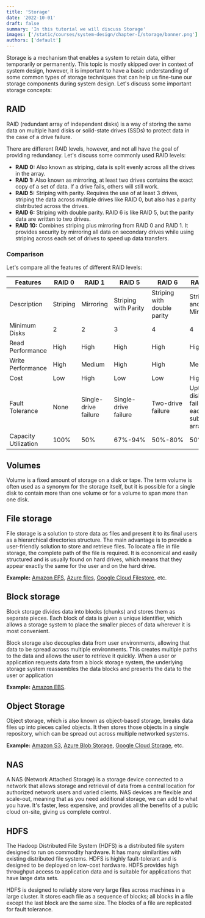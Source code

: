 ```yaml
---
title: 'Storage'
date: '2022-10-01'
draft: false
summary: 'In this tutorial we will discuss Storage'
images: ['/static/courses/system-design/chapter-I/storage/banner.png']
authors: ['default']
---
```


Storage is a mechanism that enables a system to retain data, either temporarily or permanently. This topic is mostly skipped over in context of system design, however, it is important to have a basic understanding of some common types of storage techniques that can help us fine-tune our storage components during system design. Let's discuss some important storage concepts:

## RAID

RAID (redundant array of independent disks) is a way of storing the same data on multiple hard disks or solid-state drives (SSDs) to protect data in the case of a drive failure.

There are different RAID levels, however, and not all have the goal of providing redundancy. Let's discuss some commonly used RAID levels:

- **RAID 0:** Also known as striping, data is split evenly across all the drives in the array.
- **RAID 1:** Also known as mirroring, at least two drives contains the exact copy of a set of data. If a drive fails, others will still work.
- **RAID 5:** Striping with parity. Requires the use of at least 3 drives, striping the data across multiple drives like RAID 0, but also has a parity distributed across the drives.
- **RAID 6:** Striping with double parity. RAID 6 is like RAID 5, but the parity data are written to two drives.
- **RAID 10:** Combines striping plus mirroring from RAID 0 and RAID 1. It provides security by mirroring all data on secondary drives while using striping across each set of drives to speed up data transfers.

### Comparison

Let's compare all the features of different RAID levels:

| Features             | RAID 0   | RAID 1               | RAID 5               | RAID 6                      | RAID 10                                 |
| -------------------- | -------- | -------------------- | -------------------- | --------------------------- | --------------------------------------- |
| Description          | Striping | Mirroring            | Striping with Parity | Striping with double parity | Striping and Mirroring                  |
| Minimum Disks        | 2        | 2                    | 3                    | 4                           | 4                                       |
| Read Performance     | High     | High                 | High                 | High                        | High                                    |
| Write Performance    | High     | Medium               | High                 | High                        | Medium                                  |
| Cost                 | Low      | High                 | Low                  | Low                         | High                                    |
| Fault Tolerance      | None     | Single-drive failure | Single-drive failure | Two-drive failure           | Upto one disk failure in each sub-array |
| Capacity Utilization | 100%     | 50%                  | 67%-94%              | 50%-80%                     | 50%                                     |

## Volumes

Volume is a fixed amount of storage on a disk or tape. The term volume is often used as a synonym for the storage itself, but it is possible for a single disk to contain more than one volume or for a volume to span more than one disk.

## File storage

File storage is a solution to store data as files and present it to its final users as a hierarchical directories structure. The main advantage is to provide a user-friendly solution to store and retrieve files. To locate a file in file storage, the complete path of the file is required. It is economical and easily structured and is usually found on hard drives, which means that they appear exactly the same for the user and on the hard drive.

**Example:** [Amazon EFS](https://aws.amazon.com/efs/), [Azure files](https://azure.microsoft.com/en-in/services/storage/files/), [Google Cloud Filestore](https://cloud.google.com/filestore), etc.

## Block storage

Block storage divides data into blocks (chunks) and stores them as separate pieces. Each block of data is given a unique identifier, which allows a storage system to place the smaller pieces of data wherever it is most convenient.

Block storage also decouples data from user environments, allowing that data to be spread across multiple environments. This creates multiple paths to the data and allows the user to retrieve it quickly. When a user or application requests data from a block storage system, the underlying storage system reassembles the data blocks and presents the data to the user or application

**Example:** [Amazon EBS](https://aws.amazon.com/ebs/).

## Object Storage

Object storage, which is also known as object-based storage, breaks data files up into pieces called objects. It then stores those objects in a single repository, which can be spread out across multiple networked systems.

**Example:** [Amazon S3](https://aws.amazon.com/s3/), [Azure Blob Storage](https://azure.microsoft.com/en-in/services/storage/blobs/), [Google Cloud Storage](https://cloud.google.com/storage), etc.

## NAS

A NAS (Network Attached Storage) is a storage device connected to a network that allows storage and retrieval of data from a central location for authorized network users and varied clients. NAS devices are flexible and scale-out, meaning that as you need additional storage, we can add to what you have. It's faster, less expensive, and provides all the benefits of a public cloud on-site, giving us complete control.

## HDFS

The Hadoop Distributed File System (HDFS) is a distributed file system designed to run on commodity hardware. It has many similarities with existing distributed file systems. HDFS is highly fault-tolerant and is designed to be deployed on low-cost hardware. HDFS provides high throughput access to application data and is suitable for applications that have large data sets.

HDFS is designed to reliably store very large files across machines in a large cluster. It stores each file as a sequence of blocks; all blocks in a file except the last block are the same size. The blocks of a file are replicated for fault tolerance.
